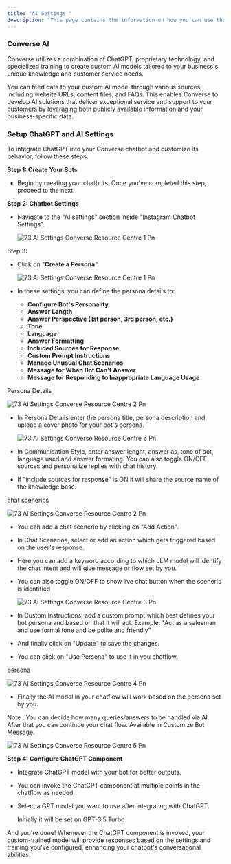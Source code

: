 ```yaml
---
title: "AI Settings "
description: "This page contains the information on how you can use the  Converse AI to enhance your chatbot capabilities."
---
```


### Converse AI

Converse utilizes a combination of ChatGPT, proprietary technology, and specialized training to create custom AI models tailored to your business's unique knowledge and customer service needs.

You can feed data to your custom AI model through various sources, including website URLs, content files, and FAQs. This enables  Converse to develop AI solutions that deliver exceptional service and support to your customers by leveraging both publicly available information and your business-specific data.

### **Setup ChatGPT and AI Settings**

To integrate ChatGPT into your  Converse chatbot and customize its behavior, follow these steps:

**Step 1: Create Your Bots**

- Begin by creating your chatbots. Once you've completed this step, proceed to the next.

**Step 2: Chatbot Settings**

- Navigate to the "AI settings" section inside "Instagram Chatbot Settings".

  ![73 Ai Settings  Converse Resource Centre 1 Pn](/images/how-botpenguin-works/instagram-ai-setting/73.ai_settings_\_Converse_resource_centre-6.png)

Step 3:

- Click on "**Create a Persona**".

  ![73 Ai Settings  Converse Resource Centre 1 Pn](/images/how-botpenguin-works/instagram-ai-setting/73.ai_settings_\_Converse_resource_centre-7.png)
- In these settings, you can define the persona details to:
  - **Configure Bot's Personality**
  - **Answer Length**
  - **Answer Perspective (1st person, 3rd person, etc.)**
  - **Tone**
  - **Language**
  - **Answer Formatting**
  - **Included Sources for Response**
  - **Custom Prompt Instructions**
  - **Manage Unusual Chat Scenarios**
  - **Message for When Bot Can't Answer**
  - **Message for Responding to Inappropriate Language Usage**

Persona Details

![73 Ai Settings  Converse Resource Centre 2 Pn](/images/how-botpenguin-works/instagram-ai-setting/73.ai_settings_\_Converse_resource_centre-1.png)

- In Persona Details enter the persona title, persona description and upload a cover photo for your bot's persona.

  ![73 Ai Settings  Converse Resource Centre 6 Pn](/images/how-botpenguin-works/instagram-ai-setting/73.ai_settings_\_Converse_resource_centre-8.png)
- In Communication Style, enter answer lenght, answer as, tone of bot, language used and answer formating. You can also toggle ON/OFF sources and personalize replies with chat history.
- If "include sources for response" is ON it will share the source name of the knowledge base.

chat scenerios

![73 Ai Settings  Converse Resource Centre 2 Pn](/images/how-botpenguin-works/instagram-ai-setting/73.ai_settings_\_Converse_resource_centre-2.png)

- You can add a chat scenerio by clicking on "Add Action".
- In Chat Scenarios, select or add an action which gets triggered based on the user's response.
- Here you can add a keyword according to which LLM model will identify the chat intent and will give message or flow set by you.
- You can also toggle ON/OFF to show live chat button when the scenerio is identified

  ![73 Ai Settings  Converse Resource Centre 3 Pn](/images/how-botpenguin-works/instagram-ai-setting/73.ai_settings_\_Converse_resource_centre-3.png)
- In Custom Instructions, add a custom prompt which best defines your bot persona and based on that it will act. Example: "Act as a salesman and use formal tone and be polite and friendly"
- And finally click on "Update" to save the changes.
- You can click on "Use Persona" to use it in you chatflow.

persona

![73 Ai Settings  Converse Resource Centre 4 Pn](/images/how-botpenguin-works/instagram-ai-setting/73.ai_settings_\_Converse_resource_centre-4.png)

- Finally the AI model in your chatflow will work based on the persona set by you.

Note : You can decide how many queries/answers to be handled via AI. After that you can continue your chat flow. Available in Customize Bot Message.

![73 Ai Settings  Converse Resource Centre 5 Pn](/images/how-botpenguin-works/instagram-ai-setting/73.ai_settings_\_Converse_resource_centre-5.png)

**Step 4: Configure ChatGPT Component**

- Integrate ChatGPT model with your bot for better outputs.
- You can invoke the ChatGPT component at multiple points in the chatflow as needed.
- Select a GPT model you want to use after integrating with ChatGPT.

  <Info>
    Initially it will be set on GPT-3.5 Turbo
  </Info>

And you're done\! Whenever the ChatGPT component is invoked, your custom-trained model will provide responses based on the settings and training you've configured, enhancing your chatbot's conversational abilities.
